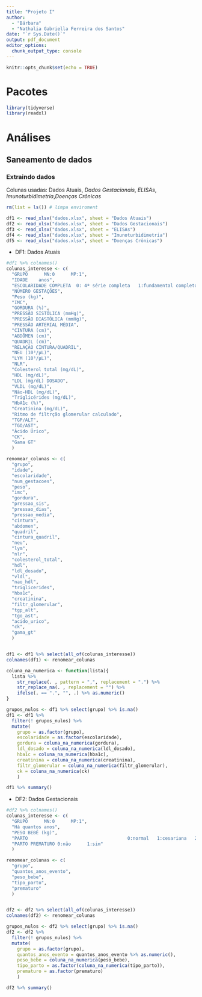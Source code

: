 ```yaml
---
title: "Projeto I"
author: 
  - "Bárbara"
  - "Nathalia Gabriella Ferreira dos Santos"
date: "`r Sys.Date()`"
output: pdf_document
editor_options: 
  chunk_output_type: console
---
```


```r
knitr::opts_chunk$set(echo = TRUE)
```

# Pacotes

```r
library(tidyverse)
library(readxl)
```


# Análises

## Saneamento de dados

### **Extraindo dados**

Colunas usadas: Dados Atuais, *Dados Gestacionais*, *ELISAs*, *Imunoturbidimetria*,*Doenças Crônicas* 


```r
rm(list = ls()) # limpa enviroment

df1 <- read_xlsx("dados.xlsx", sheet = "Dados Atuais")
df2 <- read_xlsx("dados.xlsx", sheet = "Dados Gestacionais")
df3 <- read_xlsx("dados.xlsx", sheet = "ELISAs")
df4 <- read_xlsx("dados.xlsx", sheet = "Imunoturbidimetria")
df5 <- read_xlsx("dados.xlsx", sheet = "Doenças Crônicas")
```

* DF1: Dados Atuais

```r
#df1 %>% colnames()
colunas_interesse <- c(
  "GRUPO      MN:0      MP:1", 
  "IDADE    anos",
  "ESCOLARIDADE COMPLETA  0: 4ª série completa   1:fundamental completo 2:médio completo 3:ensino técnico completo 4:superior completo 5:pós-graduação completa",
  "NÚMERO GESTAÇÕES",
  "Peso (kg)",
  "IMC",
  "GORDURA (%)",
  "PRESSÃO SISTÓLICA (mmHg)",
  "PRESSÃO DIASTÓLICA (mmHg)",
  "PRESSÃO ARTERIAL MÉDIA",
  "CINTURA (cm)",
  "ABDÔMEN (cm)",
  "QUADRIL (cm)",
  "RELAÇÃO CINTURA/QUADRIL",
  "NEU (10³/µL)",
  "LYM (10³/µL)",
  "NLR",
  "Colesterol total (mg/dL)",
  "HDL (mg/dL)",
  "LDL (mg/dL) DOSADO",
  "VLDL (mg/dL)",
  "Não-HDL (mg/dL)",
  "Triglicérides (mg/dL)",
  "HbA1c (%)",
  "Creatinina (mg/dL)",
  "Ritmo de filtrção glomerular calculado",
  "TGP/ALT",
  "TGO/AST",
  "Ácido Úrico",
  "CK",
  "Gama GT"
  )

renomear_colunas <- c(
  "grupo", 
  "idade",
  "escolaridade",
  "num_gestacoes",
  "peso",
  "imc",
  "gordura",  
  "pressao_sis",
  "pressao_dias",
  "pressao_media", 
  "cintura",
  "abdomen",
  "quadril",
  "cintura_quadril",
  "neu",
  "lym",
  "nlr",
  "colesterol_total",
  "hdl",
  "ldl_dosado",
  "vldl",
  "nao_hdl",
  "triglicerides",
  "hba1c",
  "creatinina",
  "filtr_glomerular",
  "tgp_alt",
  "tgo_ast",
  "acido_urico",
  "ck",
  "gama_gt"
  )


df1 <- df1 %>% select(all_of(colunas_interesse))
colnames(df1) <- renomear_colunas
```


```r
coluna_na_numerica <- function(lista){
  lista %>% 
    str_replace(. , pattern = ",", replacement = ".") %>%
    str_replace_na(. , replacement = "") %>% 
    ifelse(. == ".", "", .) %>% as.numeric()
}
```

```r
grupos_nulos <- df1 %>% select(grupo) %>% is.na()
df1 <- df1 %>% 
  filter(! grupos_nulos) %>% 
  mutate(
    grupo = as.factor(grupo),
    escolaridade = as.factor(escolaridade),
    gordura = coluna_na_numerica(gordura),
    ldl_dosado = coluna_na_numerica(ldl_dosado),
    hba1c = coluna_na_numerica(hba1c),
    creatinina = coluna_na_numerica(creatinina),
    filtr_glomerular = coluna_na_numerica(filtr_glomerular),
    ck = coluna_na_numerica(ck)
    )
```


```r
df1 %>% summary()
```

* DF2: Dados Gestacionais

```r
#df2 %>% colnames()
colunas_interesse <- c(
  "GRUPO      MN:0      MP:1",
  "Há quantos anos",
  "PESO BEBÊ (kg)",
  "PARTO                                     0:normal   1:cesariana   2:fórceps  3: induzido",
  "PARTO PREMATURO 0:não      1:sim"
  )

renomear_colunas <- c(
  "grupo",
  "quantos_anos_evento",
  "peso_bebe",
  "tipo_parto",
  "prematuro"
  )


df2 <- df2 %>% select(all_of(colunas_interesse))
colnames(df2) <- renomear_colunas
```


```r
grupos_nulos <- df2 %>% select(grupo) %>% is.na()
df2 <- df2 %>% 
  filter(! grupos_nulos) %>% 
  mutate(
    grupo = as.factor(grupo),
    quantos_anos_evento = quantos_anos_evento %>% as.numeric(),
    peso_bebe = coluna_na_numerica(peso_bebe),
    tipo_parto = as.factor(coluna_na_numerica(tipo_parto)),
    prematuro = as.factor(prematuro)
    )
```


```r
df2 %>% summary()
```
